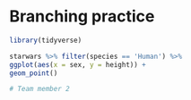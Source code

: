 # Branching practice 
```r
library(tidyverse)
```


```r
starwars %>% filter(species == 'Human') %>% 
ggplot(aes(x = sex, y = height)) + 
geom_point()
```

```r
# Team member 2
```